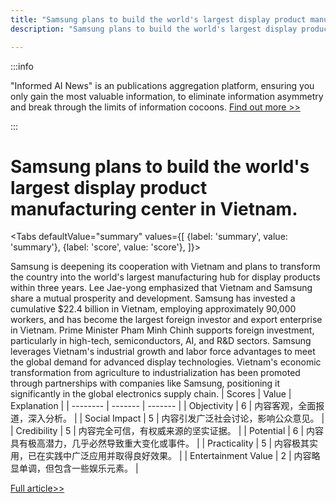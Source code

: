 ```yaml
---
title: "Samsung plans to build the world's largest display product manufacturing center in Vietnam."
description: "Samsung plans to build the world's largest display product manufacturing center in Vietnam."

---
```



:::info

"Informed AI News" is an publications aggregation platform, ensuring you only gain the most valuable information, to eliminate information asymmetry and break through the limits of information cocoons.  [Find out more >>](/)

:::

# Samsung plans to build the world's largest display product manufacturing center in Vietnam.


<Tabs
	defaultValue="summary"
	values={[
	{label: 'summary', value: 'summary'},
	{label: 'score', value: 'score'},
]}>
<TabItem value="summary">


Samsung is deepening its cooperation with Vietnam and plans to transform the country into the world's largest manufacturing hub for display products within three years. Lee Jae-yong emphasized that Vietnam and Samsung share a mutual prosperity and development. Samsung has invested a cumulative $22.4 billion in Vietnam, employing approximately 90,000 workers, and has become the largest foreign investor and export enterprise in Vietnam. Prime Minister Pham Minh Chinh supports foreign investment, particularly in high-tech, semiconductors, AI, and R&D sectors. Samsung leverages Vietnam's industrial growth and labor force advantages to meet the global demand for advanced display technologies. Vietnam's economic transformation from agriculture to industrialization has been promoted through partnerships with companies like Samsung, positioning it significantly in the global electronics supply chain.
</TabItem>
<TabItem value="score">
	| Scores     | Value   | Explanation |
	| -------- | ------- | ------- |
	| Objectivity  | 6    | 内容客观，全面报道，深入分析。    |
	| Social Impact | 5     | 内容引发广泛社会讨论，影响公众意见。    |
	| Credibility    | 5    | 内容完全可信，有权威来源的坚实证据。    |
	| Potential    | 6    | 内容具有极高潜力，几乎必然导致重大变化或事件。    |
	| Practicality    | 5    | 内容极其实用，已在实践中广泛应用并取得良好效果。    |
	| Entertainment Value    | 2    | 内容略显单调，但包含一些娱乐元素。    |
</TabItem>
</Tabs>

[Full article>>](https://www.cnbeta.com.tw/articles/tech/1437237.htm)
